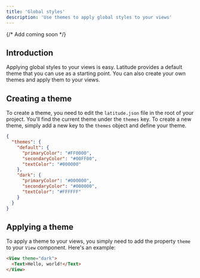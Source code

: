 ```yaml
---
title: 'Global styles'
description: 'Use themes to apply global styles to your views'
---
```


{/* Add coming soon */}

## Introduction

Applying global styles to your views is easy. Latitude provides a default theme that you can use as a starting point. You can also create your own themes and apply them to your views.

## Creating a theme

To create a theme, you need to edit the `latitude.json` file in the root of your project. You'll find the current theme under the `themes` key. To create a new theme, simply add a new key to the `themes` object and define your theme.

```json
{
  "themes": {
    "default": {
      "primaryColor": "#FF0000",
      "secondaryColor": "#00FF00",
      "textColor": "#000000"
    },
    "dark": {
      "primaryColor": "#000000",
      "secondaryColor": "#000000",
      "textColor": "#FFFFFF"
    }
  }
}
```

## Applying a theme

To apply a theme to your views, you simply need to add the property `theme` to your `View` component. Here's an example:

```html
<View theme="dark">
  <Text>Hello, world!</Text>
</View>
```